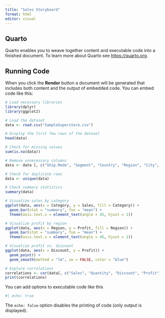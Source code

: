---
title: "Sales Storyboard"
format: html
editor: visual
---

## Quarto

Quarto enables you to weave together content and executable code into a finished document. To learn more about Quarto see <https://quarto.org>.

## Running Code

When you click the **Render** button a document will be generated that includes both content and the output of embedded code. You can embed code like this:

```{r}
# Load necessary libraries
library(dplyr)
library(ggplot2)
```

```{r}
# Load the dataset
data <- read.csv("SampleSuperstore.csv")
```

```{r}
# Display the first few rows of the dataset
head(data)
```

```{r}
# Check for missing values
sum(is.na(data))
```

```{r}
# Remove unnecessary columns
data <- data [, c("Ship.Mode", "Segment", "Country", "Region", "City", "Category", "Sub.Category", "Sales", "Quantity", "Discount", "Profit")]
```

```{r}
# Check for duplicate rows
data <- unique(data)
```

```{r}
# Check summary statistics
summary(data)
```

```{r}
# Visualize sales by category
ggplot(data, aes(x = Category, y = Sales, fill = Category)) +
  geom_bar(stat = "summary", fun = "mean") +
  theme(axis.text.x = element_text(angle = 45, hjust = 1))
```

```{r}
# Visualize profit by region
ggplot(data, aes(x = Region, y = Profit, fill = Region)) +
  geom_bar(stat = "summary", fun = "mean") +
  theme(axis.text.x = element_text(angle = 45, hjust = 1))
```

```{r}
# Visualize profit vs. discount
ggplot(data, aes(x = Discount, y = Profit)) +
  geom_point() +
  geom_smooth(method = "lm", se = FALSE, color = "blue")
```

```{r}
# Explore correlations
correlations <- cor(data[, c("Sales", "Quantity", "Discount", "Profit")])
print(correlations)
```

You can add options to executable code like this

```{r}
#| echo: true
```

The `echo: false` option disables the printing of code (only output is displayed).
